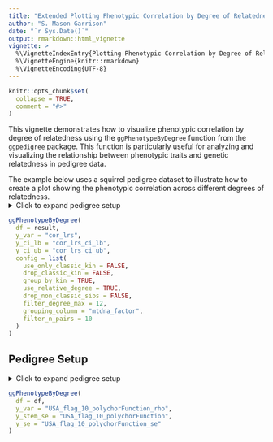 ```yaml
---
title: "Extended Plotting Phenotypic Correlation by Degree of Relatedness"
author: "S. Mason Garrison"
date: "`r Sys.Date()`"
output: rmarkdown::html_vignette
vignette: >
  %\VignetteIndexEntry{Plotting Phenotypic Correlation by Degree of Relatedness}
  %\VignetteEngine{knitr::rmarkdown}
  %\VignetteEncoding{UTF-8}
---
```


```r
knitr::opts_chunk$set(
  collapse = TRUE,
  comment = "#>"
)
```

This vignette demonstrates how to visualize phenotypic correlation by degree of relatedness using the `ggPhenotypeByDegree` function from the `ggpedigree` package. This function is particularly useful for analyzing and visualizing the relationship between phenotypic traits and genetic relatedness in pedigree data.

The example below uses a squirrel pedigree dataset to illustrate how to create a plot showing the phenotypic correlation across different degrees of relatedness.
<details>
<summary>Click to expand pedigree setup</summary>
```r
library(ggpedigree)
library(BGmisc)
library(data.table)
# Load the example data
data("redsquirrels")
library(dplyr)
# library(broom) # for tidy()
library(purrr) # for map_* helpers
# Filter for the largest family, recode sex if needed
ped_filtered <- redsquirrels %>%
  recodeSex(code_female = "F") #%>%
  filter(famID == 160)

kin_degree_max <- 12 # maximum degree of relatedness to consider
# Calculate relatedness matrices
add_mat <- ped2add(ped_filtered, isChild_method = "partialparent", sparse = TRUE)
mit_mat <- ped2mit(ped_filtered, isChild_method = "partialparent", sparse = TRUE)
cn_mat <- ped2cn(ped_filtered, isChild_method = "partialparent", sparse = TRUE)

df_links <- com2links(
  writetodisk = FALSE,
  ad_ped_matrix = add_mat,
  mit_ped_matrix = mit_mat,
  cn_ped_matrix = cn_mat,
  drop_upper_triangular = TRUE,
  gc = FALSE
)
```

```r
dataRelatedPair_merge <- df_links %>%
  left_join(ped_filtered %>% select(personID, lrs, ars_n),
    by = c("ID1" = "personID")
  ) %>%
  rename(
    lrs_k1 = lrs,
    ars_n_k1 = ars_n
  ) %>%
  left_join(ped_filtered %>% select(personID, lrs, ars_n),
    by = c("ID2" = "personID")
  ) %>%
  rename(
    lrs_k2 = lrs,
    ars_n_k2 = ars_n
  )

# double enter
dxlist <- c(
  "ID1", "ID2", # intentional ordering
  "addRel", "mitRel",
  "cnuRel",
  names(dataRelatedPair_merge)[endsWith(names(dataRelatedPair_merge), "_k2")],
  names(dataRelatedPair_merge)[endsWith(names(dataRelatedPair_merge), "_k1")]
)

kin_degrees <- 0:12
rel_vals <- 2^(-kin_degrees)
rel_bins <- purrr::map_chr(rel_vals, ~ paste0("addRel_", .x))
rel_labels <- c("addRel_1+" = "addRel_1+")

# bin assignment function
assign_addRel_bin <- function(rel) {
  for (val in rel_vals) {
    upper <- val * 1.1
    lower <- val * 0.9
    if (!is.na(rel) && rel >= lower && rel <= upper) {
      return(paste0("addRel_", val))
    } else if (!is.na(rel) && rel > upper) {
      return(paste0("addRel_+", val))
    }
  }
  if (!is.na(rel) && rel > 2^0 * 1.1) return("addRel_1+")
  if (!is.na(rel) && rel == 0) return("addRel_0")
  return(NA_character_)
}



dataRelatedPair_merge <- data.table::rbindlist(
  list(
    dataRelatedPair_merge,
    dataRelatedPair_merge[, dxlist]
  ),
  use.names = FALSE
) %>%
  mutate(addRel_bin = vapply(addRel, assign_addRel_bin, character(1))) %>%
  mutate(addRel_factor = factor(addRel_bin, levels = c("addRel_1+", rel_bins, paste0("addRel_+", rel_vals), "addRel_+0", "addRel_0"))) %>%
  select(-addRel_bin)






result <- dataRelatedPair_merge %>%
  group_by(addRel_factor, mitRel, cnuRel) %>%
  summarise(
    n_pairs = n() / 2, # divide by 2 to account for double counting
    lrs_cor_test = list(tryCatch(cor.test(lrs_k1, lrs_k2, use = "pairwise.complete.obs"),
      error = function(e) NULL
    )),
    ars_n_cor_test = list(tryCatch(cor.test(ars_n_k1, ars_n_k2, use = "pairwise.complete.obs"),
      error = function(e) NULL
    )),
    addRel_mean = mean(addRel, na.rm = TRUE),
    addRel_sd = sd(addRel, na.rm = TRUE),
    addRel_min = min(addRel, na.rm = TRUE),
    addRel_max = max(addRel, na.rm = TRUE),
    .groups = "drop" # eliminates the need for ungroup()
  ) %>%
  ## unpack the two cor.test() objects -------------------------------
  mutate(
    # ---- LRS pair ----
    cor_lrs = map_dbl(lrs_cor_test, ~ if (is.null(.x)) NA_real_ else .x$estimate),
    cor_lrs_stat = map_dbl(lrs_cor_test, ~ if (is.null(.x)) NA_real_ else .x$statistic),
    cor_lrs_p = map_dbl(lrs_cor_test, ~ if (is.null(.x)) NA_real_ else .x$p.value),
    cor_lrs_df = map_dbl(lrs_cor_test, ~ if (is.null(.x)) NA_real_ else .x$parameter),
    cor_lrs_ci_lb = map_dbl(lrs_cor_test, ~ if (is.null(.x)) NA_real_ else .x$conf.int[1]*sqrt(2)),
    cor_lrs_ci_ub = map_dbl(lrs_cor_test, ~ if (is.null(.x)) NA_real_ else .x$conf.int[2]*sqrt(2)),

    # ---- ARS‑n pair ----
    cor_ars_n = map_dbl(ars_n_cor_test, ~ if (is.null(.x)) NA_real_ else .x$estimate),
    cor_ars_n_stat = map_dbl(ars_n_cor_test, ~ if (is.null(.x)) NA_real_ else .x$statistic),
    cor_ars_n_p = map_dbl(ars_n_cor_test, ~ if (is.null(.x)) NA_real_ else .x$p.value),
    cor_ars_n_df = map_dbl(ars_n_cor_test, ~ if (is.null(.x)) NA_real_ else .x$parameter),
    cor_ars_n_ci_lb = map_dbl(ars_n_cor_test, ~ if (is.null(.x)) NA_real_ else .x$conf.int[1]*sqrt(2)),
    cor_ars_n_ci_ub = map_dbl(ars_n_cor_test, ~ if (is.null(.x)) NA_real_ else .x$conf.int[2]*sqrt(2))
  ) %>%
  select(-lrs_cor_test, -ars_n_cor_test) %>% # drop the list‑columns once unpacked
  rename(cnu = cnuRel, mtdna = mitRel)
```
</details>

```r
ggPhenotypeByDegree(
  df = result,
  y_var = "cor_lrs",
  y_ci_lb = "cor_lrs_ci_lb",
  y_ci_ub = "cor_lrs_ci_ub",
  config = list(
    use_only_classic_kin = FALSE,
    drop_classic_kin = FALSE,
    group_by_kin = TRUE,
    use_relative_degree = TRUE,
    drop_non_classic_sibs = FALSE,
    filter_degree_max = 12,
    grouping_column = "mtdna_factor",
    filter_n_pairs = 10
  )
)
```

## Pedigree Setup

<details>
<summary>Click to expand pedigree setup</summary>

```r
library(tibble)
library(dplyr)
library(ggpedigree)
df <- pedigree_df <- tribble(
  ~n_pairs,
  ~addRel_min,
  ~addRel_max,
  ~addRel_emp_min,
  ~addRel_emp_mean,
  ~addRel_emp_median,
  ~addRel_emp_max,
  ~mtdna,
  ~cnu,
  ~age_k1_meanFunction,
  ~male_k1_meanFunction,
  ~same_matID_meanFunction,
  ~same_patID_meanFunction,
  ~USA_flag_10_k1_meanFunction,
  ~USA_flag_10_polychorFunction_rho,
  ~USA_flag_10_polychorFunction_se,
  ~USA_flag_10_polychorFunction_chisq,
  ~USA_flag_10_polychorFunction_df,
  ~USA_flag_10_ml_polychorFunction,
  3617250, 0.225, 0.275, 0.2255859375, 0.247734086859983, 0.25, 0.27490234375, 1, 0, 59.2335021779651, 0.480619365892598, NA, NA, 0.249700992238048, 0.04517140756813, 0.000691314990032303, 0.00000799819827079773, 0, 0.0451713825840523,
  4983424, 0.225, 0.275, 0.2255859375, 0.247985118108249, 0.25, 0.27490234375, 0, 0, 60.2924621468198, 0.54683237363258, NA, NA, 0.247046760504304, 0.0409988164718674, 0.000599673001112523, 0.00000799819827079773, 0, 0.040998793040341,
  120024, 0.275, 0.45, 0.359375, 0.42720031928978, 0.4375, 0.44921875, 1, 1, 55.3786442198885, 0.519857671410953, NA, NA, 0.208202301154754, 0.169242204331722, 0.00393269696620211, 0.00000814738450571895, 0, 0.169234306738862,
  137947, 0.275, 0.45, 0.275146484375, 0.336850848231778, 0.34375, 0.447265625, 1, 0, 58.7404851093794, 0.436444779593302, NA, NA, 0.230130064360623, 0.0979941906533943, 0.00359788288853913, 0.00000800052657723427, 0, 0.0979945954952227,
  108989, 0.275, 0.45, 0.275390625, 0.328092281014401, 0.3125, 0.4453125, 0, 0, 60.2531852003308, 0.619355993501189, NA, NA, 0.233078768161892, 0.0774003012451702, 0.00404657995476565, 0.00000800139969214797, 0, 0.0774005589379321,
  1668205, 0.45, 0.55, 0.4501953125, 0.495319721631096, 0.4990234375, 0.549560546875, 1, 1, 57.9295757847709, 0.522333747318167, NA, NA, 0.257514897453126, 0.160645710133276, 0.000975187176863543, 0.0000904696062207222, 0, 0.16065612400207,
  729441, 0.45, 0.55, 0.451171875, 0.496536543871464, 0.5, 0.5498046875, 1, 0, 66.1279781018233, 0.275059425002599, NA, NA, 0.265100488202374, 0.150191012774079, 0.00152996759330951, 0.00000815372914075851, 0, 0.150193105587773,
  747643, 0.45, 0.55, 0.451171875, 0.49663045074013, 0.5, 0.5478515625, 0, 0, 65.9430606759445, 0.749751203807075, NA, NA, 0.262018010446397, 0.114532502819044, 0.00154238295730097, 0.00000800378620624542, 0, 0.114533380385551,
  44787, 0.55, 0.9, 0.55029296875, 0.724711065168643, 0.75, 0.8984375, 1, 1, 63.4350717031309, 0.520855662736692, NA, NA, 0.232835687466476, 0.9999, Inf, 29160.6932985728, 0, 0.952963916809192,
  4639, 0.55, 0.9, 0.55029296875, 0.569994330072125, 0.5625, 0.75, 1, 0, 62.3524143288736, 0.366174409830764, NA, NA, 0.231225722917566, 0.12373864513677, 0.0194548428304584, 0.00000800392444944009, 0, 0.123740641721645,
  2744, 0.55, 0.9, 0.55078125, 0.566952741528391, 0.5625, 0.75, 0, 0, 62.2241888686131, 0.758432087511395, NA, NA, 0.228467153284672, 0.123400997830296, 0.0254117516477019, 0.00000801651367510203, 0, 0.123405021390264,
  1018929, 0.9, 1.1, 0.90234375, 0.994306976854356, 1, 1.09375, 1, 1, 61.9059012997516, 0.523600756854653, NA, NA, 0.254706541475618, 0.9999, Inf, 12530.2189094715, 0, 0.9999,
  352, 1.1, 1.5, 1.1005859375, 1.12844427065416, 1.125, 1.25, 1, 1, 47.7579829059829, 0.545454545454545, NA, NA, 0.153846153846154, 0.9999, Inf, 3.76616019073219, 0, 0.9999
)
```

</details>

```r
ggPhenotypeByDegree(
  df = df,
  y_var = "USA_flag_10_polychorFunction_rho",
  y_stem_se = "USA_flag_10_polychorFunction",
  y_se = "USA_flag_10_polychorFunction_se"
)
```
